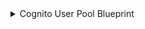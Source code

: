 <details>
<summary>Cognito User Pool Blueprint</summary>

```json showLineNumbers
{
  "identifier": "cognitoUserPool",
  "description": "This blueprint represents an AWS Cognito User Pool in our software catalog",
  "title": "Cognito User Pool",
  "icon": "AWS",
  "schema": {
    "properties": {
      "link": {
        "type": "string",
        "format": "url",
        "title": "Link"
      },
      "arn": {
        "type": "string",
        "title": "ARN"
      },
      "userPoolId": {
        "type": "string",
        "title": "User Pool ID"
      },
      "providerName": {
        "type": "string",
        "title": "Provider Name"
      },
      "status": {
        "type": "string",
        "title": "Status"
      },
      "creationDate": {
        "type": "string",
        "format": "date-time",
        "title": "Creation Date"
      },
      "mfaConfiguration": {
        "type": "string",
        "title": "MFA Configuration"
      },
      "kind": {
        "type": "string",
        "title": "Kind"
      },
      "region": {
        "type": "string",
        "title": "Region"
      }
    },
    "required": []
  },
  "mirrorProperties": {},
  "calculationProperties": {},
  "aggregationProperties": {},
  "relations": {
    "account": {
      "title": "Account",
      "target": "awsAccount",
      "required": true,
      "many": false
    }
  }
}
```

</details>
